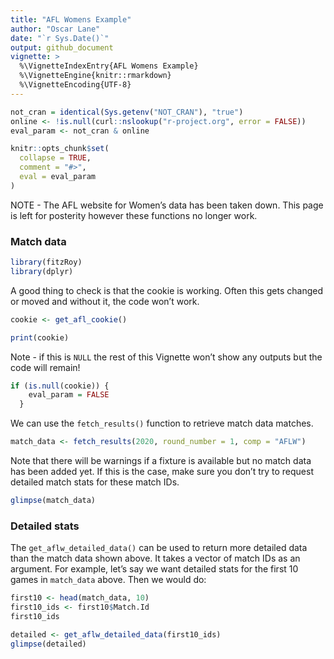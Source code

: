 ```yaml
---
title: "AFL Womens Example"
author: "Oscar Lane"
date: "`r Sys.Date()`"
output: github_document
vignette: >
  %\VignetteIndexEntry{AFL Womens Example}
  %\VignetteEngine{knitr::rmarkdown}
  %\VignetteEncoding{UTF-8}
---
```


```r
not_cran = identical(Sys.getenv("NOT_CRAN"), "true")
online <- !is.null(curl::nslookup("r-project.org", error = FALSE))
eval_param <- not_cran & online

knitr::opts_chunk$set(
  collapse = TRUE,
  comment = "#>",
  eval = eval_param
)
```

NOTE - The AFL website for Women's data has been taken down. This page is left for posterity however these functions no longer work. 


### Match data

```r
library(fitzRoy)
library(dplyr)
```

A good thing to check is that the cookie is working. Often this gets changed or moved and without it, the code won't work. 

```r
cookie <- get_afl_cookie()

print(cookie)
```
Note - if this is `NULL` the rest of this Vignette won't show any outputs but the code will remain! 

```r
if (is.null(cookie)) {
    eval_param = FALSE
  }

```

We can use the `fetch_results()` function to retrieve match data matches.

```r
match_data <- fetch_results(2020, round_number = 1, comp = "AFLW")
```

Note that there will be warnings if a fixture is available but no match data has
been added yet. If this is the case, make sure you don't try to request detailed
match stats for these match IDs. 

```r
glimpse(match_data)
```

### Detailed stats

The `get_aflw_detailed_data()` can be used to return more detailed data than the
match data shown above. It takes a vector of match IDs as an argument. For
example, let's say we want detailed stats for the first 10 games in `match_data`
above. Then we would do:

```r
first10 <- head(match_data, 10)
first10_ids <- first10$Match.Id
first10_ids
```

```r
detailed <- get_aflw_detailed_data(first10_ids)
glimpse(detailed)
```


